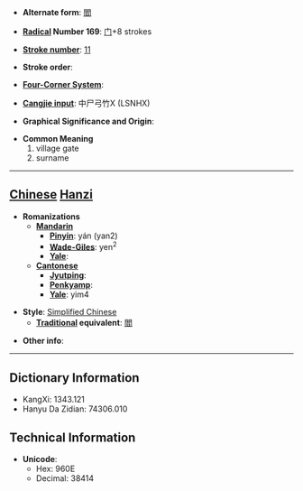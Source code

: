 * '''Alternate form''': [[閻]]

* '''[[Wiktionary:Chinese radical index| Radical]] Number 169''': [[Wiktionary:Chinese radical index 门|门]]+8 strokes

* '''[[Wiktionary:Chinese total strokes index|Stroke number]]''': [[Wiktionary:Chinese total strokes index 11|11]]

* '''Stroke order''': 

* '''[[Wiktionary:Chinese four corner index|Four-Corner System]]''': 

* '''[[Wiktionary:Chinese Cangjie index|Cangjie input]]''': 中尸弓竹X (LSNHX)

* '''Graphical Significance and Origin''': 

* '''Common Meaning'''
*#village gate
*# surname


----

== [[Chinese]] [[Hanzi]] ==

* '''Romanizations'''
** '''[[Mandarin]]'''
*** '''[[Pinyin]]''': yán (yan2)
*** '''[[Wade-Giles]]''': yen<sup>2</sup>
*** '''[[Yale]]''': 
** '''[[Cantonese]]'''
*** '''[[Jyutping]]''':
*** '''[[Penkyamp]]''': 
*** '''[[Yale]]''': yim4

* '''Style''': [[Simplified Chinese]] 
** '''[[Traditional Chinese|Traditional]] equivalent''': [[閻]]

* '''Other info''': 

----

== Dictionary Information ==

* KangXi: 1343.121
* Hanyu Da Zidian: 74306.010

== Technical Information ==

* '''Unicode''':
** Hex: 960E
** Decimal: 38414